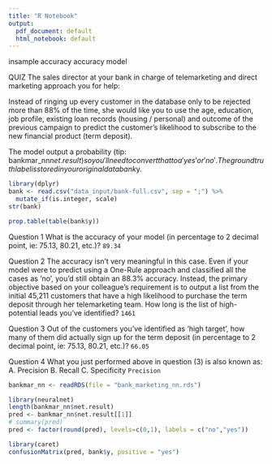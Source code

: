 ```yaml
---
title: "R Notebook"
output:
  pdf_document: default
  html_notebook: default
---
```



insample accuracy
accuracy model


QUIZ
The sales director at your bank in charge of telemarketing and direct marketing approach you for help:

Instead of ringing up every customer in the database only to be rejected more than 88% of the time, she would like you to use the age, education, job profile, existing loan records (housing / personal) and outcome of the previous campaign to predict the customer's likelihood to subscribe to the new financial product (term deposit).

The model output a probability (tip: bankmar_nn$net.result) so you'll need to convert that to a 'yes' or 'no'. The ground truth label is stored in your original data bank$y.
```r
library(dplyr)
bank <- read.csv("data_input/bank-full.csv", sep = ";") %>% 
  mutate_if(is.integer, scale)
str(bank)
```

```r
prop.table(table(bank$y)) 
```

Question 1
What is the accuracy of your model (in percentage to 2 decimal point, ie: 75.13, 80.21, etc.)? 
`89.34`


Question 2
The accuracy isn't very meaningful in this case. Even if your model were to predict using a One-Rule approach and classified all the cases as 'no', you'd still obtain an 88.3% accuracy. Instead, the primary objective based on your colleague's requirement is to output a list from the initial 45,211 customers that have a high likelihood to purchase the term deposit through her telemarketing team. How long is the list of high-potential leads you've identified? 
`1461`


Question 3
Out of the customers you've identified as 'high target', how many of them did actually sign up for the term deposit (in percentage to 2 decimal point, ie: 75.13, 80.21, etc.)? `66.05`

Question 4
What you just performed above in question (3) is also known as: 
A.  Precision 
B.  Recall 
C.  Specificity 
`Precision`


```r
bankmar_nn <- readRDS(file = "bank_marketing_nn.rds")
```

```r
library(neuralnet)
length(bankmar_nn$net.result)
pred <- bankmar_nn$net.result[[1]]
# summary(pred)
pred <- factor(round(pred), levels=c(0,1), labels = c("no","yes"))
```

```r
library(caret)
confusionMatrix(pred, bank$y, positive = "yes")
```

